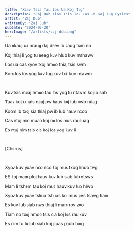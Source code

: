 ```yaml
---
title: "Xiav Tsis Tau Los Ua Koj Tug"
description: "Zaj Dub Xiav Tsis Tau Los Ua Koj Tug Lyrics"
artist: "Zaj Dub"
writtenBy: "Zaj Dub"
pubDate: "2024-03-20"
heroImage: "/artists/zaj-dub.png"
---
```


Ua nkauj ua nraug daj deev ib zaug tiam no

Koj thiaj li yog tu neeg kuv hlub kuv ntshawv

Los ua cas xyov txoj hmoo thiaj tsis swm

Kom los los yog kuv tug kuv txij kuv nkawm

<br />

Kuv tsis muaj hmoo tau los yog tu ntawm koj ib sab

Tuav koj txhais npaj pw hauv koj lub xwb ntiag

Koom ib txoj sia thiaj pw ib lub hauv ncoo

Cas ntuj nim muab koj no los mus rau luag

Es ntuj nim tsis cia koj los yog kuv li

<br />

[Chorus]

<br />

Xyov kuv yuav nco nco koj mus txog hnub twg

ES koj mam ploj hauv kuv lub siab lub ntsws

Mam li tshem tau koj mus hauv kuv lub hlwb

Xyov kuv yuav tshua tshuas koj mus pes tsawg tiam

Es kuv lub siab nws thiaj li mam rov zoo

Tiam no txoj hmoo tsis cia koj los rau kuv

Es nim tu tu lub siab koj puas paub txog
